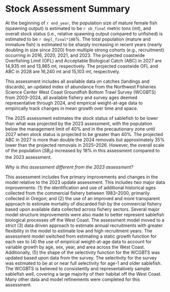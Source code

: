
# Stock Assessment Summary {-}

At the beginning of `r end_year`, the population size of mature female fish (spawning output) is estimated to be `r sb_final` metric tons (mt), and overall stock status (i.e., relative spawning output compared to unfished) is estimated to be `r depl_final*100`%. The total population (mature and immature fish) is estimated to be sharply increasing in recent years (nearly doubling in size since 2020) from multiple strong cohorts (e.g., recruitment) occurring in 2016, 2020, 2021, and 2023. The projected coastwide Overfishing Limit (OFL) and Acceptable Biological Catch (ABC) in 2027 are 14,935 mt and 13,965 mt, respectively. The projected coastwide OFL and ABC in 2028 are 16,240 mt and 15,103 mt, respectively. 

This assessment includes all available data on catches (landings and discards), an updated index of abundance from the Northwest Fisheries Science Center West Coast Groundfish Bottom Trawl Survey (WCGBTS) from 2003--2024, all available fishery and survey ages deemed representative through 2024, and empirical weight-at-age data to empirically track changes in mean growth over time and space.

The 2025 assessment estimates the stock status of sablefish to be lower than what was projected by the 2023 assessment, with the population below the management limit of 40% and in the precautionary zone until 2027 when stock status is projected to be greater than 40%. The projected ABC in 2027 is more than double the 2024 removals but approximately 35% lower than the projected removals in 2025--2026. However, the overall scale of the population (*SB~0~*) increased by 18% in this assessment compared to the 2023 assessment.

*Why is this assessment different from the 2023 assessment?*

This assessment includes five primary improvements and changes in the model relative to the 2023 update assessment.  This includes two major data improvements: (1) the identification and use of additional historical ages collected from the commercial fishery between 1983--2000, primarily collected in Oregon; and (2) the use of an improved and more transparent approach to estimate mortality of discarded fish by the commercial fishery based upon available data collected across fishery sectors. Several major model structure improvements were also made to better represent sablefish biological processes off the West Coast. The assessment model moved to a strict (3) data driven approach to estimate annual recruitments with greater flexibility in the model to estimate low and high recruitment years. The assessment model switched from estimating a static growth function for each sex to (4) the use of empirical weight-at-age data to account for variable growth by age, sex, year, and area across the West Coast. Additionally, (5) the shape of the selectivity function for the WCGBTS was updated based upon data from the survey. The selectivity for the survey was estimated to be at or near full selectivity for age-1 and older sablefish. The WCGBTS is believed to consistently and representatively sample sablefish well, covering a large majority of their habitat off the West Coast. Many other data and model refinements were completed for this assessment. 